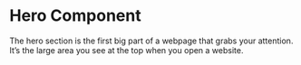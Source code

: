 # Hero Component

The hero section is the 
first big part of a webpage that grabs your attention. It’s the large area you see at the top when you open a website.